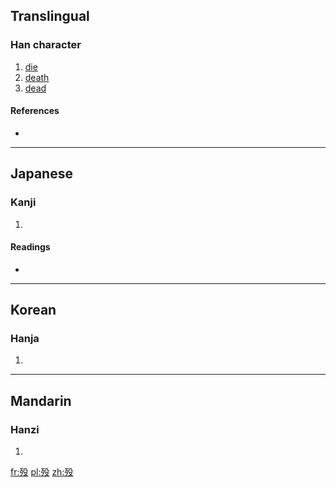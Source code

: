 {{also|歿}}
==Translingual==

===Han character===
{{Han char|rn=78|rad=歹|as=04|sn=8|four=|canj=一弓竹弓水 (MNHNE)}}

# [[die]]
# [[death]]
# [[dead]]

====References====
* {{Han ref|kx=0579.331|dkj=16386|hdz=21382.180|uh=6B81|ud=27521}}

----

==Japanese==

===Kanji===
{{ja-kanji|grade=|rs=歹04}}

# {{defn|Japanese|sort=歹04}}

====Readings====
* {{ja-readings|on=[[ぼつ]] (botsu), [[もち]] (mochi)|kun=[[しぬ]] (shinu)}}

----

==Korean==

===Hanja===
{{ko-hanja|hangeul=몰|eumhun=|rv=mol|mr=mol|y=mol}}

# {{defn|Korean|sort=歹04}}

----

==Mandarin==

===Hanzi===
{{cmn-hanzi|tra=歿|pin=[[mò]] ([[mo4]]), [[wěn]] ([[wen3]])|wg=mo<sup>4</sup>, wen<sup>3</sup>}}

# {{defn|Mandarin|sort=歹04}}

[[fr:殁]]
[[pl:殁]]
[[zh:殁]]